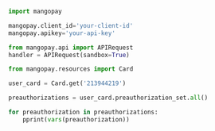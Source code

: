   
```python Python  
import mangopay

mangopay.client_id='your-client-id'
mangopay.apikey='your-api-key'

from mangopay.api import APIRequest
handler = APIRequest(sandbox=True)

from mangopay.resources import Card

user_card = Card.get('213944219')

preauthorizations = user_card.preauthorization_set.all()

for preauthorization in preauthorizations:
    pprint(vars(preauthorization))  
```